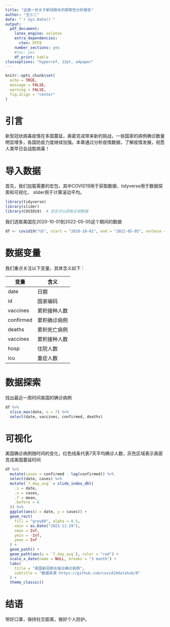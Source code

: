 ```yaml
---
title: "这是一份关于新冠肺炎的探索性分析报告"
author: "王小二"
date: "`r Sys.Date()`"
output:
  pdf_document: 
    latex_engine: xelatex
    extra_dependencies:
      ctex: UTF8
    number_sections: yes
    #toc: yes
    df_print: kable
classoptions: "hyperref, 12pt, a4paper"
---
```



```r
knitr::opts_chunk$set(
  echo = TRUE,
  message = FALSE,
  warning = FALSE,
  fig.align = "center"
)
```



# 引言

新型冠状病毒疫情在多国蔓延，奥密克戎带来新的挑战，一些国家的病例确诊数量明显增多，各国防疫力度继续加强。本章通过分析疫情数据，了解疫情发展，祝愿人类早日会战胜病毒！


# 导入数据

首先，我们加载需要的宏包，其中COVID19用于获取数据、tidyverse用于数据探索和可视化、
slider用于计算滚动平均。

```r
library(tidyverse)
library(slider)
library(COVID19)  # 宏包可以获取全球数据
```


我们选取美国在2020-10-01到2022-05-05这个期间的数据

```r
df <- covid19("US", start = "2020-10-01", end = "2022-05-05", verbose = FALSE)
```



# 数据变量

我们重点关注以下变量，具体含义如下：

| 变量      	| 含义               	|
|-----------	|--------------------	|
| date      	| 日期               	|
| id      	  | 国家编码           	|
| vaccines    | 累积接种人数 	      |
| confirmed  	| 累积确诊病例       	|
| deaths 	    | 累积死亡病例       	|
| vaccines    | 累积接种人数       	|
| hosp        | 住院人数            |
| icu         | 重症人数            |

# 数据探索

找出最近一周时间美国的确诊病例

```r
df %>%
  slice_max(date, n = 7) %>%
  select(date, vaccines, confirmed, deaths)
```


# 可视化

美国确诊病例随时间的变化，红色线条代表7天平均确诊人数，灰色区域表示奥密克戎美国蔓延时间

```r
df %>%
  mutate(cases = confirmed - lag(confirmed)) %>%
  select(date, cases) %>%
  mutate(`7_day_avg` = slide_index_dbl(
    .i = date,
    .x = cases,
    .f = mean,
    .before = 6
  )) %>%
  ggplot(aes(x = date, y = cases)) +
  geom_rect(
    fill = "grey80", alpha = 0.5,
    xmin = as.Date("2021-11-29"),
    xmax = Inf,
    ymin = -Inf,
    ymax = Inf
  ) +
  geom_path() +
  geom_path(aes(y = `7_day_avg`), color = "red") +
  scale_x_date(name = NULL, breaks = "3 month") +
  labs(
    title = "美国新冠肺炎每日确诊病例",
    subtitle = "数据来源 https://github.com/covid19datahub/R"
  ) +
  theme_classic()
```

# 结语

带好口罩，保持社交距离，做好个人防护。